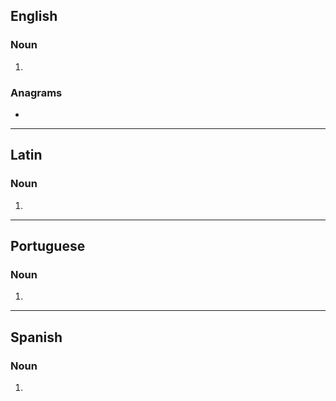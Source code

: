 ==English==

===Noun===
{{head|en|noun form}}

# {{plural of|en|taberna}}

===Anagrams===
* {{anagrams|en|a=aabenrst|Braatens|ant bears|ant-bears|antbears|ratsbane|sea brant}}

----

==Latin==

===Noun===
{{la-noun-form|tabernās|g=f}}

# {{inflection of|la|taberna||acc|p}}

----

==Portuguese==

===Noun===
{{head|pt|noun plural form}}

# {{plural of|pt|taberna}}

----

==Spanish==

===Noun===
{{head|es|noun form}}

# {{plural of|es|taberna}}